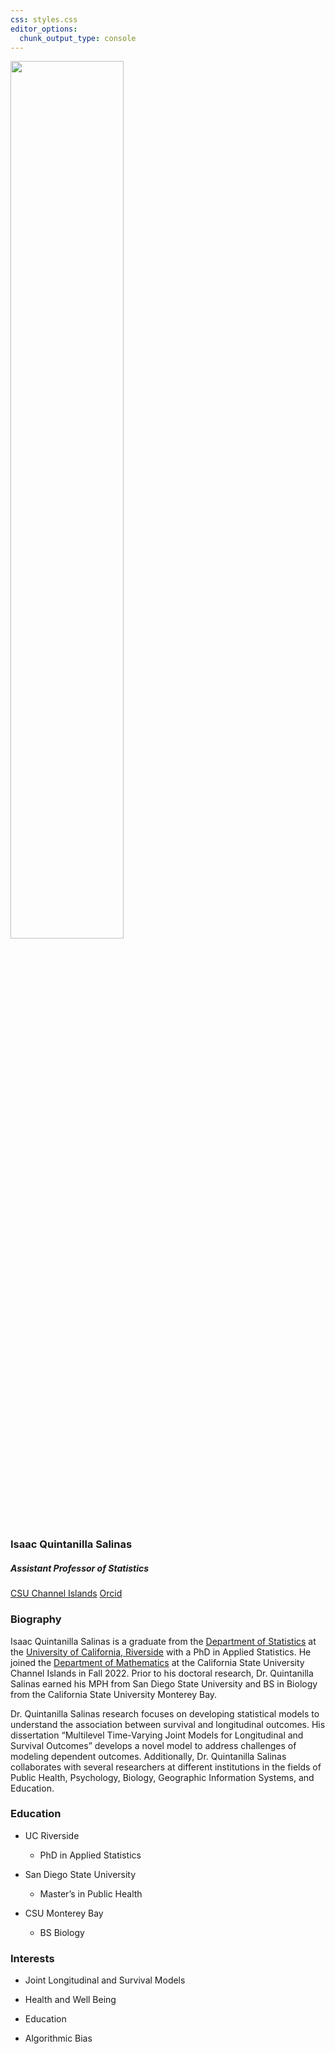 ```yaml
---
css: styles.css
editor_options: 
  chunk_output_type: console
---
```


:::::: container
::::: grid
::: {.g-col-12 .g-col-md-6}
![](img/avatar.jpg){.rounded-circle fig-align="center" width="60%"}

### Isaac Quintanilla Salinas

##### Assistant Professor of Statistics

[CSU Channel Islands](https://math.csuci.edu){.btn-action-primary .btn-action .btn .btn-success role="button"} [Orcid](https://orcid.org/0000-0002-1137-4310){.btn-action-primary .btn-action .btn .btn-success role="button"}
:::

::: {.g-col-12 .g-col-md-6}
### Biography

Isaac Quintanilla Salinas is a graduate from the [Department of Statistics](https://statistics.ucr.edu/) at the [University of California, Riverside](https://www.ucr.edu) with a PhD in Applied Statistics. He joined the [Department of Mathematics](https://math.csuci.edu/) at the California State University Channel Islands in Fall 2022. Prior to his doctoral research, Dr. Quintanilla Salinas earned his MPH from San Diego State University and BS in Biology from the California State University Monterey Bay.

Dr. Quintanilla Salinas research focuses on developing statistical models to understand the association between survival and longitudinal outcomes. His dissertation "Multilevel Time-Varying Joint Models for Longitudinal and Survival Outcomes" develops a novel model to address challenges of modeling dependent outcomes. Additionally, Dr. Quintanilla Salinas collaborates with several researchers at different institutions in the fields of Public Health, Psychology, Biology, Geographic Information Systems, and Education.
:::
:::::
::::::

:::::: content-block
::::: features
::: {.feature .box}
### Education

-   UC Riverside

    -   PhD in Applied Statistics

-   San Diego State University

    -   Master's in Public Health

-   CSU Monterey Bay

    -   BS Biology
:::

::: {.feature .box}
### Interests

-   Joint Longitudinal and Survival Models

-   Health and Well Being

-   Education

-   Algorithmic Bias
:::
:::::
::::::